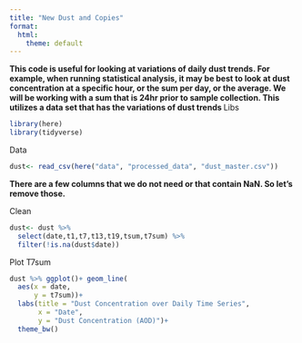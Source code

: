 ```yaml
---
title: "New Dust and Copies"
format:
  html:
    theme: default
---
```

**This code is useful for looking at variations of daily dust trends. For example, when running statistical analysis, it may be best to look at dust concentration at a specific hour, or the sum per day, or the average. We will be working with a sum that is 24hr prior to sample collection. This utilizes a data set that has the variations of dust trends **
Libs
```r
library(here)
library(tidyverse)
```


Data
```r
dust<- read_csv(here("data", "processed_data", "dust_master.csv")) 
```
**There are a few columns that we do not need or that contain NaN. So let's remove those.**

Clean
```r
dust<- dust %>%
  select(date,t1,t7,t13,t19,tsum,t7sum) %>%
  filter(!is.na(dust$date))
```

Plot T7sum
```r
dust %>% ggplot()+ geom_line(
  aes(x = date,
      y = t7sum))+
  labs(title = "Dust Concentration over Daily Time Series",
       x = "Date",
       y = "Dust Concentration (AOD)")+
  theme_bw()
```

